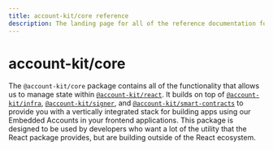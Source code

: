 ```yaml
---
title: account-kit/core reference
description: The landing page for all of the reference documentation for @account-kit/core
---
```


# account-kit/core

The `@account-kit/core` package contains all of the functionality that allows us to manage state within [`@account-kit/react`](/wallets/reference/account-kit/react). It builds on top of [`@account-kit/infra`](/wallets/reference/account-kit/infra),
[`@account-kit/signer`](/wallets/reference/account-kit/signer), and [`@account-kit/smart-contracts`](/wallets/reference/account-kit/smart-contracts) to provide you with a vertically integrated stack for building apps using our Embedded Accounts in your frontend applications.
This package is designed to be used by developers who want a lot of the utility that the React package provides, but are building outside of the React ecosystem.
